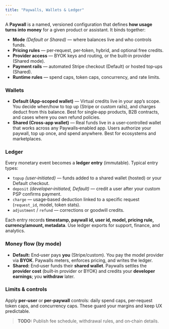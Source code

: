 ```yaml
---
title: "Paywalls, Wallets & Ledger"
---
```


A **Paywall** is a named, versioned configuration that defines **how usage turns into money** for a given product or assistant. It binds together:

- **Mode** _(Default or Shared)_ — where balances live and who controls funds.
- **Pricing rules** — per‑request, per‑token, hybrid, and optional free credits.
- **Provider access** — BYOK keys and routing, or the built‑in provider (Shared mode).
- **Payment rails** — automated Stripe checkout (Default) or hosted top‑ups (Shared).
- **Runtime rules** — spend caps, token caps, concurrency, and rate limits.

### Wallets

- **Default (App‑scoped wallet)** — Virtual credits live in your app’s scope. You decide when/how to top up (Stripe or custom rails), and charges deduct from this balance. Best for single‑app products, B2B contracts, and cases where you own refund policies.
- **Shared (Cross‑app wallet)** — Real funds live in a user‑controlled wallet that works across any Paywalls‑enabled app. Users authorize your paywall, top up once, and spend anywhere. Best for ecosystems and marketplaces.

### Ledger

Every monetary event becomes a **ledger entry** (immutable). Typical entry types:

- `topup` _(user‑initiated)_ — funds added to a shared wallet (hosted) or your Default checkout.
- `deposit` _(developer‑initiated, Default)_ — credit a user after your custom PSP confirms payment.
- `charge` — usage‑based deduction linked to a specific request (`request_id`, model, token stats).
- `adjustment` / `refund` — corrections or goodwill credits.

Each entry records **timestamp, paywall id, user id, model, pricing rule, currency/amount, metadata**. Use ledger exports for support, finance, and analytics.

### Money flow (by mode)

- **Default:** End‑user pays **you** (Stripe/custom). You pay the model provider via **BYOK**. Paywalls meters, enforces pricing, and writes the ledger.
- **Shared:** End‑user funds their **shared wallet**. Paywalls settles the **provider cost** (built‑in provider or BYOK) and credits your **developer earnings**; you **withdraw** later.

### Limits & controls

Apply **per‑user** or **per‑paywall** controls: daily spend caps, per‑request token caps, and concurrency caps. These guard your margins and keep UX predictable.

> **TODO:** Publish fee schedule, withdrawal rules, and on‑chain details.
